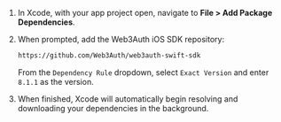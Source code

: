 1. In Xcode, with your app project open, navigate to **File > Add Package Dependencies**.

2. When prompted, add the Web3Auth iOS SDK repository:

   ```sh
   https://github.com/Web3Auth/web3auth-swift-sdk
   ```

   From the `Dependency Rule` dropdown, select `Exact Version` and enter `8.1.1` as the version.

3. When finished, Xcode will automatically begin resolving and downloading your dependencies in the
   background.
